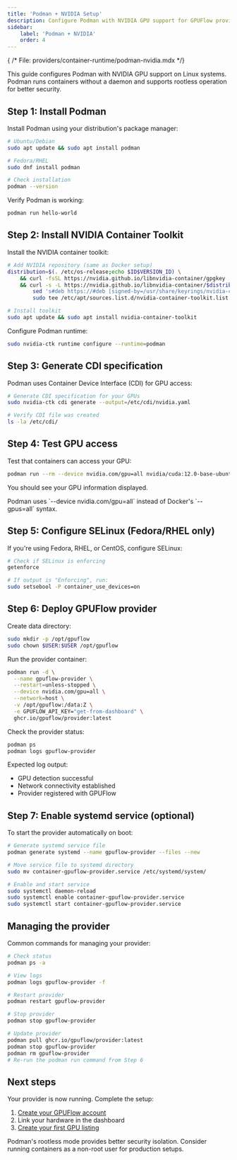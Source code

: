 ```yaml
---
title: 'Podman + NVIDIA Setup'
description: Configure Podman with NVIDIA GPU support for GPUFlow providers.
sidebar:
    label: 'Podman + NVIDIA'
    order: 4
---
```

{ /* File: providers/container-runtime/podman-nvidia.mdx */}


This guide configures Podman with NVIDIA GPU support on Linux systems. Podman runs containers without a daemon and supports rootless operation for better security.

## Step 1: Install Podman

Install Podman using your distribution's package manager:

```bash
# Ubuntu/Debian
sudo apt update && sudo apt install podman

# Fedora/RHEL
sudo dnf install podman

# Check installation
podman --version
```

Verify Podman is working:

```bash
podman run hello-world
```

## Step 2: Install NVIDIA Container Toolkit

Install the NVIDIA container toolkit:

```bash
# Add NVIDIA repository (same as Docker setup)
distribution=$(. /etc/os-release;echo $ID$VERSION_ID) \
    && curl -fsSL https://nvidia.github.io/libnvidia-container/gpgkey | sudo gpg --dearmor -o /usr/share/keyrings/nvidia-container-toolkit-keyring.gpg \
    && curl -s -L https://nvidia.github.io/libnvidia-container/$distribution/libnvidia-container.list | \
        sed 's#deb https://#deb [signed-by=/usr/share/keyrings/nvidia-container-toolkit-keyring.gpg] https://#g' | \
        sudo tee /etc/apt/sources.list.d/nvidia-container-toolkit.list

# Install toolkit
sudo apt update && sudo apt install nvidia-container-toolkit
```

Configure Podman runtime:

```bash
sudo nvidia-ctk runtime configure --runtime=podman
```

## Step 3: Generate CDI specification

Podman uses Container Device Interface (CDI) for GPU access:

```bash
# Generate CDI specification for your GPUs
sudo nvidia-ctk cdi generate --output=/etc/cdi/nvidia.yaml

# Verify CDI file was created
ls -la /etc/cdi/
```

## Step 4: Test GPU access

Test that containers can access your GPU:

```bash
podman run --rm --device nvidia.com/gpu=all nvidia/cuda:12.0-base-ubuntu22.04 nvidia-smi
```

You should see your GPU information displayed.

<Aside type="note">
Podman uses `--device nvidia.com/gpu=all` instead of Docker's `--gpus=all` syntax.
</Aside>

## Step 5: Configure SELinux (Fedora/RHEL only)

If you're using Fedora, RHEL, or CentOS, configure SELinux:

```bash
# Check if SELinux is enforcing
getenforce

# If output is "Enforcing", run:
sudo setsebool -P container_use_devices=on
```

## Step 6: Deploy GPUFlow provider

Create data directory:

```bash
sudo mkdir -p /opt/gpuflow
sudo chown $USER:$USER /opt/gpuflow
```

Run the provider container:

```bash
podman run -d \
  --name gpuflow-provider \
  --restart=unless-stopped \
  --device nvidia.com/gpu=all \
  --network=host \
  -v /opt/gpuflow:/data:Z \
  -e GPUFLOW_API_KEY="get-from-dashboard" \
  ghcr.io/gpuflow/provider:latest
```

Check the provider status:

```bash
podman ps
podman logs gpuflow-provider
```

Expected log output:
- GPU detection successful
- Network connectivity established  
- Provider registered with GPUFlow

## Step 7: Enable systemd service (optional)

To start the provider automatically on boot:

```bash
# Generate systemd service file
podman generate systemd --name gpuflow-provider --files --new

# Move service file to systemd directory
sudo mv container-gpuflow-provider.service /etc/systemd/system/

# Enable and start service
sudo systemctl daemon-reload
sudo systemctl enable container-gpuflow-provider.service
sudo systemctl start container-gpuflow-provider.service
```

## Managing the provider

Common commands for managing your provider:

```bash
# Check status
podman ps -a

# View logs
podman logs gpuflow-provider -f

# Restart provider
podman restart gpuflow-provider

# Stop provider
podman stop gpuflow-provider

# Update provider
podman pull ghcr.io/gpuflow/provider:latest
podman stop gpuflow-provider
podman rm gpuflow-provider
# Re-run the podman run command from Step 6
```

## Next steps

Your provider is now running. Complete the setup:

1. [Create your GPUFlow account](/providers/configuration/account-setup)
2. Link your hardware in the dashboard
3. [Create your first GPU listing](/providers/configuration/creating-listings)

<Aside type="tip">
Podman's rootless mode provides better security isolation. Consider running containers as a non-root user for production setups.
</Aside>
